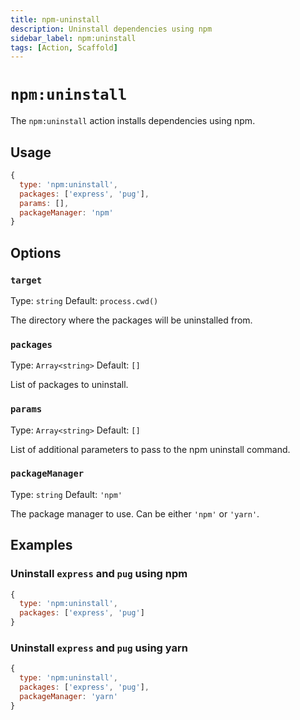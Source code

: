 ```yaml
---
title: npm-uninstall
description: Uninstall dependencies using npm
sidebar_label: npm:uninstall
tags: [Action, Scaffold]
---
```


# `npm:uninstall`

The `npm:uninstall` action installs dependencies using npm.

## Usage

```js
{
  type: 'npm:uninstall',
  packages: ['express', 'pug'],
  params: [],
  packageManager: 'npm'
}
```

## Options

### `target`

Type: `string`
Default: `process.cwd()`

The directory where the packages will be uninstalled from.

### `packages`

Type: `Array<string>`
Default: `[]`

List of packages to uninstall.

### `params`

Type: `Array<string>`
Default: `[]`

List of additional parameters to pass to the npm uninstall command.

### `packageManager`

Type: `string`
Default: `'npm'`

The package manager to use. Can be either `'npm'` or `'yarn'`.

## Examples

### Uninstall `express` and `pug` using npm

```js
{
  type: 'npm:uninstall',
  packages: ['express', 'pug']
}
```

### Uninstall `express` and `pug` using yarn

```js
{
  type: 'npm:uninstall',
  packages: ['express', 'pug'],
  packageManager: 'yarn'
}
```
